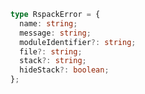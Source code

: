 ```ts
type RspackError = {
  name: string;
  message: string;
  moduleIdentifier?: string;
  file?: string;
  stack?: string;
  hideStack?: boolean;
};
```
